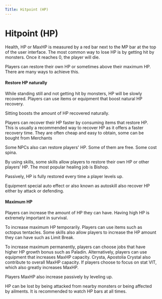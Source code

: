 ```yaml
---
Title: Hitpoint (HP)
---
```


# Hitpoint (HP)

Health, HP or MaxHP is measured by a red bar next to the MP bar at the top of the user interface. The most common way to lose HP is by getting hit by monsters. Once it reaches 0, the player will die. 

Players can restore their own HP or sometimes above their maximum HP. There are many ways to achieve this. 

#### Restore HP naturally

While standing still and not getting hit by monsters, HP will be slowly recovered. Players can use items or equipment that boost natural HP recovery. 

Sitting boosts the amount of HP recovered naturally. 

Players can recover their HP faster by consuming items that restore HP. This is usually a recommended way to recover HP as it offers a faster recovery time. They are often cheap and easy to obtain, some can be bought from Merchants

Some NPCs also can restore players' HP. Some of them are free. Some cost spina. 

By using skills, some skills allow players to restore their own HP or other players' HP. The most popular healing job is Bishop. 

Passively, HP is fully restored every time a player levels up. 

Equipment special auto effect or also known as autoskill also recover HP either by attack or defending. 


#### Maximum HP
Players can increase the amount of HP they can have. Having high HP is extremely important in survival. 

To increase maximum HP temporarily. Players can use items such as octopus tentacles. Some skills also allow players to increase the HP amount they can have such as Limit Break. 

To increase maximum permanently, players can choose jobs that have higher HP growth bonus such as Paladin. Alternatively, players can use equipment that increases MaxHP capacity. Crysta, Apostolia Crystal also contribute to overall MaxHP capacity. If players choose to focus on stat VIT, which also greatly increases MaxHP.

Players MaxHP also increase passively by leveling up. 

HP can be lost by being attacked from nearby monsters or being affected by ailments. It is recommended to watch HP bars at all times.

